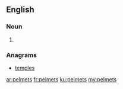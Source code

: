==English==

===Noun===
{{head|en}}

# {{plural of|pelmet}}

===Anagrams===
* [[temples#English|temples]]

[[ar:pelmets]]
[[fr:pelmets]]
[[ku:pelmets]]
[[my:pelmets]]